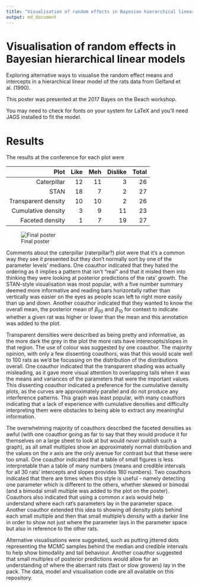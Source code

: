 ---
title: "Visualisation of random effects in Bayesian hierarchical linear models"
output: md_document
---

# Visualisation of random effects in Bayesian hierarchical linear models

Exploring alternative ways to visualise the random effect means and intercepts in a hierarchical linear model of the rats data from Gelfand et al. (1990).

This poster was presented at the 2017 Bayes on the Beach workshop.

You may need to check for fonts on your system for LaTeX and you'll need JAGS installed to fit the model.

# Results

The results at the conference for each plot were

| Plot  |     Like |  Meh | Dislike | Total |
|------:|---------:|-----:|--------:|------:|
| Caterpillar | 12 | 11  | 3 | 26 |
| STAN | 18 | 7 | 2 | 27 |
| Transparent density | 10 | 10 | 2 | 26 |
| Cumulative density | 3 | 9 | 11 | 23 | 
| Faceted density | 1 | 7 | 19 | 27 |

![Final poster](final.jpg=360x)

Comments about the caterpillar (raterpillar?) plot were that it's a common way they see it presented but they don't normally sort by one of the parameter levels' medians. One coauthor indicated that they hated the ordering as it implies a pattern that isn't "real" and that it misled them into thinking they were looking at posterior predictions of the rats' growth. The STAN-style visualisation was most popular, with a five number summary deemed more informative and reading bars horizontally rather than vertically was easier on the eyes as people scan left to right more easily than up and down. Another coauthor indicated that they wanted to know the overall mean, the posterior mean of $\beta_{00}$ and $\beta_{10}$ for context to indicate whether a given rat was higher or lower than the mean and this annotation was added to the plot.

Transparent densities were described as being pretty and informative, as the more dark the grey in the plot the more rats have interecepts/slopes in that region. The use of colour was suggested by one coauthor. The majority opinion, with only a few dissenting coauthors, was that this would scale well to 100 rats as we'd be focussing on the distribution of the distributions overall. One coauthor indicated that the transparent shading was actually misleading, as it gave more visual attention to overlapping tails when it was the means and variances of the parameters that were the important values. This dissenting coauthor indicated a preference for the cumulative density plots, as the curves are approximately parallel and do not produce any interference patterns. This graph was least popular, with many coauthors indicating that a lack of experience with cumulative densities and difficulty interpreting them were obstacles to being able to extract any meaningful information.

The overwhelming majority of coauthors described the faceted densities as awful (with one coauthor going as far to say that they would produce it for themselves on a large sheet to look at but would _never_ publish such a graph), as all small multiples show an approximately normal distribution and the values on the $x$ axis are the only avenue for contrast but that these were too small. One coauthor indicated that a table of small figures is less interpretable than a table of many numbers (means and credible intervals for all 30 rats' intercepts and slopes provides 180 numbers). Two coauthors indicated that there are times when this style is useful - namely detecting one parameter which is different to the others, whether skewed or bimodal (and a bimodal small multiple was added to the plot on the poster). Coauthors also indicated that using a common $x$ axis would help understand where each rat's parameters lay in the parameter space. Another coauthor extended this idea to showing _all_ density plots behind each small multiple and then that small multiple's density with a darker line in order to show not just where the parameter lays in the parameter space but also in reference to the other rats.

Alternative visualisations were suggested, such as putting jittered dots representing the MCMC samples behind the median and credible intervals to help show bimodality and tail behaviour. Another coauthor suggested that small multiples of posterior predictions would allow for an understanding of where the aberrant rats (fast or slow growers) lay in the pack. The data, model and visualisation code are all available on this repository.